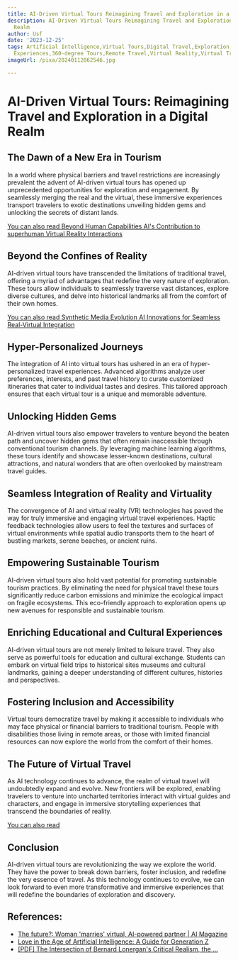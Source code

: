 ```yaml
---
title: AI-Driven Virtual Tours Reimagining Travel and Exploration in a Digital Realm
description: AI-Driven Virtual Tours Reimagining Travel and Exploration in a Digital
  Realm
author: Usf
date: '2023-12-25'
tags: Artificial Intelligence,Virtual Tours,Digital Travel,Exploration,Tourism,Technology,Immersive
  Experiences,360-degree Tours,Remote Travel,Virtual Reality,Virtual Travel
imageUrl: /pixa/20240112062546.jpg

---
```

# AI-Driven Virtual Tours: Reimagining Travel and Exploration in a Digital Realm

## The Dawn of a New Era in Tourism

In a world where physical barriers and travel restrictions are  increasingly prevalent the advent of AI-driven  virtual tours has opened up unprecedented opportunities for exploration and engagement. By seamlessly merging the real and the virtual,  these immersive experiences transport travelers to exotic destinations unveiling hidden gems and  unlocking  the secrets of  distant lands.

[You can  also read Beyond Human Capabilities AI's Contribution to superhuman Virtual Reality Interactions](Beyond%20Human%20Capabilities%20AI%27s%20Contribution%20to%20superhuman%20Virtual%20Reality%20Interactions)


## Beyond the Confines of Reality

AI-driven virtual tours have transcended the limitations of traditional travel, offering a myriad of advantages that redefine the very nature of exploration.  These tours allow individuals  to seamlessly traverse vast distances, explore diverse cultures,  and delve into historical landmarks all from the comfort of their own homes.

[You can  also read Synthetic Media Evolution AI Innovations for Seamless Real-Virtual Integration](Synthetic%20Media%20Evolution%20AI%20Innovations%20for%20Seamless%20Real-Virtual%20Integration)


## Hyper-Personalized Journeys

The integration of AI into virtual tours has ushered in an era of hyper-personalized travel experiences. Advanced algorithms analyze user preferences, interests, and past travel history to curate customized itineraries that cater  to individual tastes  and desires. This tailored approach ensures that each virtual tour is a unique and  memorable adventure.

##  Unlocking Hidden Gems

AI-driven virtual tours also empower travelers to  venture beyond the  beaten path and uncover hidden gems that often remain inaccessible through conventional tourism channels.  By leveraging machine learning algorithms,  these tours  identify and showcase lesser-known destinations, cultural attractions, and  natural wonders that are often overlooked by mainstream travel guides.

## Seamless Integration of Reality  and Virtuality

The convergence of AI and virtual reality (VR) technologies has paved the way for truly immersive  and  engaging virtual travel experiences. Haptic feedback technologies  allow users to feel the textures and surfaces of virtual environments while  spatial audio transports them to the heart of  bustling markets, serene beaches,  or ancient ruins.

## Empowering Sustainable Tourism

AI-driven virtual tours also hold vast potential for promoting sustainable tourism practices. By eliminating the need for physical  travel these  tours significantly reduce carbon emissions and minimize  the ecological impact  on fragile ecosystems.  This  eco-friendly approach  to exploration opens up new avenues for responsible and sustainable tourism.

## Enriching Educational and Cultural Experiences

AI-driven virtual tours are not  merely limited to leisure travel. They also serve as powerful tools for education and cultural exchange. Students can embark on virtual field trips to historical sites  museums and cultural landmarks, gaining a deeper understanding of different cultures, histories and perspectives.

## Fostering Inclusion and Accessibility

Virtual tours democratize travel  by  making it accessible to individuals who may face physical or financial barriers to traditional tourism. People with disabilities those living in remote areas,  or those with limited  financial resources can now explore the world from the comfort of their homes.

## The Future of Virtual Travel

As AI  technology continues to advance, the realm  of virtual travel will undoubtedly expand and evolve. New frontiers will be explored, enabling travelers to venture into uncharted territories interact with virtual guides and characters, and  engage in immersive storytelling experiences that transcend the boundaries  of  reality.

[You can  also read ]()


##  Conclusion

AI-driven  virtual tours are revolutionizing the way we explore the world.  They have the power to break  down barriers, foster inclusion, and redefine the very essence of travel. As this  technology  continues to evolve, we can look forward to even more transformative and immersive  experiences that  will redefine the  boundaries of exploration and discovery.

## References:
- [The future?: Woman 'marries' virtual, AI-powered partner | AI Magazine](https://aimagazine.com/articles/the-future-woman-marries-virtual-ai-powered-partner)
- [Love in the Age of Artificial Intelligence: A Guide for Generation Z](https://medium.com/@fridayenape10/love-in-the-age-of-artificial-intelligence-a-guide-for-generation-z-b8ffc6f63e5f)
- [[PDF] The Intersection of Bernard Lonergan's Critical Realism, the ...](https://philarchive.org/archive/UMBTIO)
